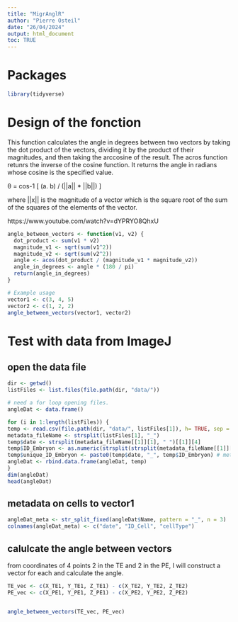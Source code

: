 ```yaml
---
title: "MigrAnglR"
author: "Pierre Osteil"
date: "26/04/2024"
output: html_document
toc: TRUE
---
```


# Packages

```r
library(tidyverse)
```



# Design of the fonction

This function calculates the angle in degrees between two vectors by taking the dot product of the vectors, dividing it by the product of their magnitudes, and then taking the arccosine of the result. The acros function retunrs  the inverse of the cosine function. It returns the angle in radians whose cosine is the specified value.

θ = cos-1 [ (a. b) / (||a|| * ||b||) ] 

where ||x|| is the magnitude of a vector which is the square root of the sum of the squares of the elements of the vector.

https://www.youtube.com/watch?v=dYPRYO8QhxU

```r
angle_between_vectors <- function(v1, v2) {
  dot_product <- sum(v1 * v2)
  magnitude_v1 <- sqrt(sum(v1^2))
  magnitude_v2 <- sqrt(sum(v2^2))
  angle <- acos(dot_product / (magnitude_v1 * magnitude_v2))
  angle_in_degrees <- angle * (180 / pi)
  return(angle_in_degrees)
}

# Example usage
vector1 <- c(3, 4, 5)
vector2 <- c(1, 2, 2)
angle_between_vectors(vector1, vector2)

```

# Test with data from ImageJ
## open the data file
```r
dir <- getwd()
listFiles <- list.files(file.path(dir, "data/"))

# need a for loop opening files.
angleDat <- data.frame()

for (i in 1:length(listFiles)) {
temp <- read.csv(file.path(dir, "data/", listFiles[1]), h= TRUE, sep = ";")
metadata_fileName <- strsplit(listFiles[1], "_")
temp$date <- strsplit(metadata_fileName[[1]][1], " ")[[1]][4]
temp$ID_Embryon <- as.numeric(strsplit(strsplit(metadata_fileName[[1]][4], "-")[[1]][2], ".", fixed = T)[[1]][1])
temp$unique_ID_Embryon <- paste0(temp$date, "_", temp$ID_Embryon) # metadata on embryo name
angleDat <- rbind.data.frame(angleDat, temp)
}
dim(angleDat)
head(angleDat)
```

## metadata on cells to vector1

```r
angleDat_meta <- str_split_fixed(angleDat$Name, pattern = "_", n = 3)
colnames(angleDat_meta) <- c("date", "ID_Cell", "cellType")


```

## calulcate the angle between vectors

from coordinates of 4 points 2 in the TE and 2 in the PE, I will construct a vector for each and calculate the angle.   
```r
TE_vec <- c(X_TE1, Y_TE1, Z_TE1) - c(X_TE2, Y_TE2, Z_TE2)
PE_vec <- c(X_PE1, Y_PE1, Z_PE1) - c(X_PE2, Y_PE2, Z_PE2)


angle_between_vectors(TE_vec, PE_vec)

```